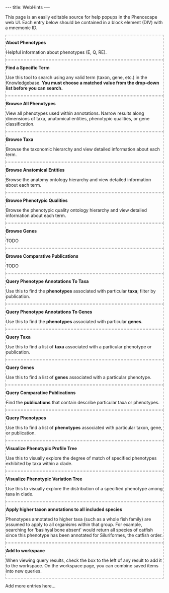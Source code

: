 ---
title: WebHints
---

<!--
@import "/wg/phenoscape/index.php?title=Jimallman:AjaxBlocks.css&action=raw&ctype=text/css";
-->

This page is an easily editable source for help popups in the Phenoscape web UI. Each entry below should be contained in a block element (DIV) with a mnemonic ID.

<div id="WhatArePhenotypes" style="border: 2px dashed silver;">
'''About Phenotypes'''

Helpful information about phenotypes (E, Q, RE).
</div>


<div id="FindSpecificTerm" style="border: 2px dashed silver;">
'''Find a Specific Term'''

Use this tool to search using any valid term (taxon, gene, etc.) in the Knowledgebase. '''You must choose a matched value from the drop-down list before you can search.'''
</div>


<div id="BrowseAllPhenotypes" style="border: 2px dashed silver;">
'''Browse All Phenotypes'''

View all phenotypes used within annotations. Narrow results along dimensions of taxa, anatomical entities, phenotypic qualities, or gene classification.
</div>


<div id="BrowseTaxa" style="border: 2px dashed silver;">
'''Browse Taxa'''

Browse the taxonomic hierarchy and view detailed information about each term.
</div>


<div id="BrowseAnatomicalEntities" style="border: 2px dashed silver;">
'''Browse Anatomical Entities'''

Browse the anatomy ontology hierarchy and view detailed information about each term.
</div>


<div id="BrowsePhenotypicQualities" style="border: 2px dashed silver;">
'''Browse Phenotypic Qualities'''

Browse the phenotypic quality ontology hierarchy and view detailed information about each term.
</div>


<div id="BrowseGenes" style="border: 2px dashed silver;">
'''Browse Genes'''

TODO
</div>


<div id="BrowseComparativePublications" style="border: 2px dashed silver;">
'''Browse Comparative Publications'''

TODO
</div>


<div id="QueryPhenotpyeAnnotationsToTaxa" style="border: 2px dashed silver;">
'''Query Phenotype Annotations To Taxa'''

Use this to find the '''phenotypes''' associated with particular '''taxa'''; filter by publication.
</div>


<div id="QueryPhenotpyeAnnotationsToGenes" style="border: 2px dashed silver;">
'''Query Phenotype Annotations To Genes'''

Use this to find the '''phenotypes''' associated with particular '''genes'''.
</div>


<div id="QueryTaxa" style="border: 2px dashed silver;">
'''Query Taxa'''

Use this to find a list of '''taxa''' associated with a particular phenotype or publication.
</div>


<div id="QueryGenes" style="border: 2px dashed silver;">
'''Query Genes'''

Use this to find a list of '''genes''' associated with a particular phenotype.
</div>


<div id="QueryCompatarivePublications" style="border: 2px dashed silver;">
'''Query Comparative Publications'''

Find the '''publications''' that contain describe particular taxa or phenotypes.
</div>


<div id="QueryPhenotpyes" style="border: 2px dashed silver;">
'''Query Phenotypes'''

Use this to find a list of '''phenotypes''' associated with particular taxon, gene, or publication.
</div>


<div id="VisualizePhenotypicProfileTree" style="border: 2px dashed silver;">
'''Visualize Phenotypic Profile Tree'''

Use this to visually explore the degree of match of specified phenotypes exhibited by taxa within a clade.
</div>


<div id="VisualizePhenotypicVariationTree" style="border: 2px dashed silver;">
'''Visualize Phenotypic Variation Tree'''

Use this to visually explore the distribution of a specified phenotype among taxa in clade.
</div>


<div id="AboutInferredAnnotations" style="border: 2px dashed silver;">
'''Apply higher taxon annotations to all included species'''

Phenotypes annotated to higher taxa (such as a whole fish family) are assumed to apply to all organisms within that group. For example, searching for 'basihyal bone absent' would return all species of catfish since this phenotype has been annotated for Siluriformes, the catfish order.
</div>


<div id="AboutTheWorkspace" style="border: 2px dashed silver;">
'''Add to workspace'''

When viewing query results, check the box to the left of any result to add it to the workspace. On the workspace page, you can combine saved items into new queries.
</div>


Add more entries here...